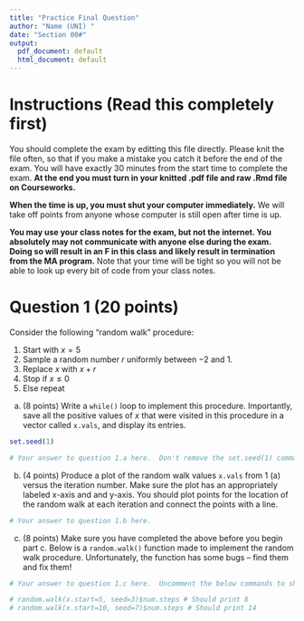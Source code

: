 ```yaml
---
title: "Practice Final Question"
author: "Name (UNI) "
date: "Section 00#"
output:
  pdf_document: default
  html_document: default
---
```


# Instructions (Read this completely first)

You should complete the exam by editting this file directly.  Please knit the file often, so that if you make a mistake you catch it before the end of the exam.  You will have exactly 30 minutes from the start time to complete the exam.  **At the end you must turn in your knitted .pdf file and raw .Rmd file on Courseworks.**

**When the time is up, you must shut your computer immediately.**  We will take off points from anyone whose computer is still open after time is up.

**You may use your class notes for the exam, but not the internet.  You absolutely may not communicate with anyone else during the exam.  Doing so will result in an F in this class and likely result in termination from the MA program.**  Note that your time will be tight so you will not be able to look up every bit of code from your class notes.

\newpage

# Question 1 (20 points)

Consider the following "random walk" procedure:

1. Start with $x=5$
2. Sample a random number $r$ uniformly between $-2$ and $1$.
3. Replace $x$ with $x+r$
4. Stop if $x \leq 0$
5. Else repeat

a. (8 points) Write a `while()` loop to implement this procedure. Importantly, save all the positive values of $x$ that were visited in this procedure in a vector called `x.vals`, and display its entries.

```r
set.seed(1)

# Your answer to question 1.a here.  Don't remove the set.seed(1) command.
```

b. (4 points) Produce a plot of the random walk values `x.vals` from 1 (a) versus the iteration number. Make sure the plot has an appropriately labeled x-axis and and y-axis.  You should plot points for the location of the random walk at each iteration and connect the points with a line.

```r
# Your answer to question 1.b here.
```

c. (8 points) Make sure you have completed the above before you begin part c.  Below is a `random.walk()` function made to implement the random walk procedure.  Unfortunately, the function has some bugs -- find them and fix them!

\begin{verbatim}
random.walk <- function(x.start = 5, seed = NULL) {
  if (!is.null(seed)) set.seed(seed)
  x.vals <- x.start
  while (TRUE) {
    r <- runif(1, -2, 1)
    if (tail(x.vals + r, 1) <= 0) {
      break
    } else {
      x.vals <- c(x.vals, x.vals + r)
    }
  }
  return(x.vals = x.vals, num.steps = length(x.vals))
}

# random.walk(x.start = 5, seed = 3)$num.steps # Should print 8
# random.walk(x.start = 10, seed = 7)$num.steps # Should print 14
\end{verbatim}

```r
# Your answer to question 1.c here.  Uncomment the below commands to show that your corrected function is finding the 

# random.walk(x.start=5, seed=3)$num.steps # Should print 8
# random.walk(x.start=10, seed=7)$num.steps # Should print 14
```

